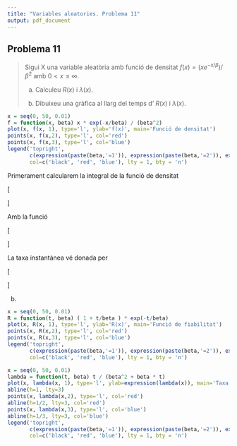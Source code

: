 ```yaml
---
title: "Variables aleatories. Problema 11"
output: pdf_document
---
```


## Problema 11

> Sigui X una variable aleatòria amb funció de densitat $f(x) = (x e^{-x/\beta}) / \beta^2$ amb $0 < x \leq \infty$.
> 
> a. Calculeu $R(x)$ i $\lambda(x)$.
>
> b. Dibuixeu una gràfica al llarg del temps d' $R(x)$ i $\lambda(x)$.

```r
x = seq(0, 50, 0.01)
f = function(x, beta) x * exp(-x/beta) / (beta^2)
plot(x, f(x, 1), type='l', ylab='f(x)', main='Funció de densitat')
points(x, f(x,2), type='l', col='red')
points(x, f(x,3), type='l', col='blue')
legend('topright', 
       c(expression(paste(beta,'=1')), expression(paste(beta,'=2')), expression(paste(beta,'=3'))), 
       col=c('black', 'red', 'blue'), lty = 1, bty = 'n')
```

Primerament calcularem la integral de la funció de densitat

\[
\begin{array}{rcl}
\int (x e^{-x/\beta}) / \beta^2 dx &=& -\frac{1}{\beta} \int x (-\frac{1}{\beta} e^{-x/\beta}) \\
&=& -\frac{1}{\beta} \left( x e^{-x/\beta} - \int e^{-x/\beta} dx \right) \\
&=& -\frac{1}{\beta}  x e^{-x/\beta} - \int -\frac{1}{\beta}  e^{-x/\beta} dx \\
&=& -\frac{1}{\beta}  x e^{-x/\beta} - e^{-x/\beta} = -\left( 1 +\frac{x}{\beta} \right) e^{-x/\beta} 
\end{array}
\]

Amb la funció 

\[
\begin{array}{rcl}
R(t) &=& P(X > t) \\
&=& \int_t^\infty f(x) dx \\
&=& \int_t^\infty (x e^{-x/\beta}) / \beta^2 dx \\
&=& \left[ \lim_{x\rightarrow \infty} -\left( 1 +\frac{x}{\beta} \right) e^{-x/\beta}\right] - \left[-\left( 1 +\frac{t}{\beta} \right) e^{-t/\beta}\right] \\
&=& \left( 1 +\frac{t}{\beta} \right) e^{-t/\beta}
\end{array}
\]


La taxa instantànea vé donada per

\[
\begin{array}{rcl}
\lambda(t) &=& \frac{f(t)}{R(t)} \\
&=& \frac{\left(t e^{-t/\beta}\right) / \beta^2}{\left( 1 +\frac{t}{\beta} \right) e^{-t/\beta}} \\
&=& \frac{t}{\beta^2 (1 + \frac{t}{\beta})} = \frac{t}{\beta^2 + \beta t}
\end{array}
\]

b.

```r
x = seq(0, 50, 0.01)
R = function(t, beta) ( 1 + t/beta ) * exp(-t/beta)
plot(x, R(x, 1), type='l', ylab='R(x)', main='Funció de fiabilitat')
points(x, R(x,2), type='l', col='red')
points(x, R(x,3), type='l', col='blue')
legend('topright', 
       c(expression(paste(beta,'=1')), expression(paste(beta,'=2')), expression(paste(beta,'=3'))), 
       col=c('black', 'red', 'blue'), lty = 1, bty = 'n')
```


```r
x = seq(0, 50, 0.01)
lambda = function(t, beta) t / (beta^2 + beta * t)
plot(x, lambda(x, 1), type='l', ylab=expression(lambda(x)), main='Taxa instantània', ylim=c(0,1))
abline(h=1, lty=3)
points(x, lambda(x,2), type='l', col='red')
abline(h=1/2, lty=3, col='red')
points(x, lambda(x,3), type='l', col='blue')
abline(h=1/3, lty=3, col='blue')
legend('topright', 
       c(expression(paste(beta,'=1')), expression(paste(beta,'=2')), expression(paste(beta,'=3'))), 
       col=c('black', 'red', 'blue'), lty = 1, bty = 'n')
```
